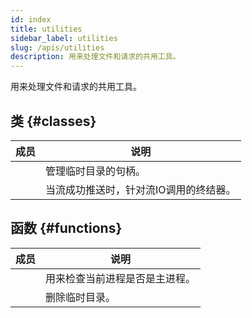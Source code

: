 ```yaml
---
id: index
title: utilities
sidebar_label: utilities
slug: /apis/utilities
description: 用来处理文件和请求的共用工具。
---
```



<APITopBar type="module" isPrivate={true} source="utilities" />

用来处理文件和请求的共用工具。

## 类 {#classes}

|                                            成员                                            | <center>说明</center>                    |
| :----------------------------------------------------------------------------------------: | :--------------------------------------- |
|         [<IconObjType type="class" hasText={true} text="TempDir"/>](./TempDir.mdx)         | 管理临时目录的句柄。                     |
| [<IconObjType type="class" hasText={true} text="StreamFinalizer"/>](./StreamFinalizer.mdx) | 当流成功推送时，针对流IO调用的终结器。 |

## 函数 {#functions}

|                                              成员                                               | <center>说明</center>          |
| :---------------------------------------------------------------------------------------------: | :----------------------------- |
| [<IconObjType type="func" hasText={true} text="is_in_main_process"/>](./is_in_main_process.mdx) | 用来检查当前进程是否是主进程。 |
|    [<IconObjType type="func" hasText={true} text="remove_temp_dir"/>](./remove_temp_dir.mdx)    | 删除临时目录。                 |
